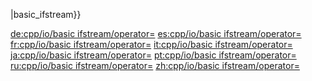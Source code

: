 {{include page|cpp/io/basic_fstream/operator{{=}}|basic_ifstream}}

[[de:cpp/io/basic ifstream/operator=]]
[[es:cpp/io/basic ifstream/operator=]]
[[fr:cpp/io/basic ifstream/operator=]]
[[it:cpp/io/basic ifstream/operator=]]
[[ja:cpp/io/basic ifstream/operator=]]
[[pt:cpp/io/basic ifstream/operator=]]
[[ru:cpp/io/basic ifstream/operator=]]
[[zh:cpp/io/basic ifstream/operator=]]